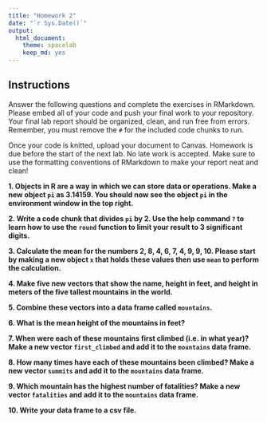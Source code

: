 ```yaml
---
title: "Homework 2"
date: "`r Sys.Date()`"
output:
  html_document: 
    theme: spacelab
    keep_md: yes
---
```


## Instructions
Answer the following questions and complete the exercises in RMarkdown. Please embed all of your code and push your final work to your repository. Your final lab report should be organized, clean, and run free from errors. Remember, you must remove the `#` for the included code chunks to run.  

Once your code is knitted, upload your document to Canvas. Homework is due before the start of the next lab. No late work is accepted. Make sure to use the formatting conventions of RMarkdown to make your report neat and clean!  

**1. Objects in R are a way in which we can store data or operations. Make a new object `pi` as 3.14159. You should now see the object `pi` in the environment window in the top right.**  

**2. Write a code chunk that divides `pi` by 2. Use the help command `?` to learn how to use the `round` function to limit your result to 3 significant digits.**  

**3. Calculate the mean for the numbers 2, 8, 4, 6, 7, 4, 9, 9, 10. Please start by making a new object `x` that holds these values then use `mean` to perform the calculation.**  

**4. Make five new vectors that show the name, height in feet, and height in meters of the five tallest mountains in the world.**

**5. Combine these vectors into a data frame called `mountains`.**

**6. What is the mean height of the mountains in feet?**

**7. When were each of these mountains first climbed (i.e. in what year)? Make a new vector `first_climbed` and add it to the `mountains` data frame.**

**8. How many times have each of these mountains been climbed? Make a new vector `summits` and add it to the `mountains` data frame.**

**9. Which mountain has the highest number of fatalities? Make a new vector `fatalities` and add it to the `mountains` data frame.**

**10. Write your data frame to a csv file.**